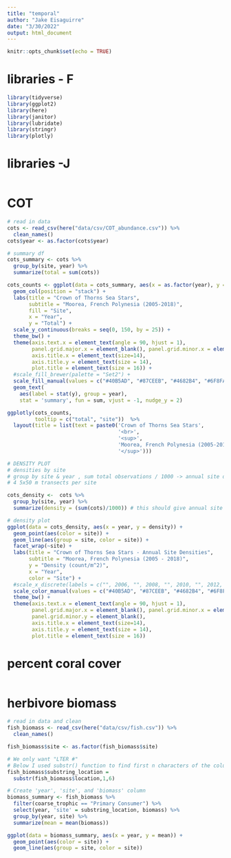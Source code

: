 ```yaml
---
title: "temporal"
author: "Jake Eisaguirre"
date: "3/30/2022"
output: html_document
---
```


```r
knitr::opts_chunk$set(echo = TRUE)
```

# libraries - F
```r
library(tidyverse)
library(ggplot2)
library(here)
library(janitor)
library(lubridate)
library(stringr)
library(plotly)
```

# libraries -J
```r

```


# COT
```r
# read in data 
cots <- read_csv(here("data/csv/COT_abundance.csv")) %>% 
  clean_names()
cots$year <- as.factor(cots$year)

# summary df 
cots_summary <- cots %>%
  group_by(site, year) %>% 
  summarize(total = sum(cots))

cots_counts <- ggplot(data = cots_summary, aes(x = as.factor(year), y = total, fill = site)) +
  geom_col(position = "stack") +
  labs(title = "Crown of Thorns Sea Stars",
       subtitle = "Moorea, French Polynesia (2005-2018)",
       fill = "Site",
       x = "Year",
       y = "Total") +
  scale_y_continuous(breaks = seq(0, 150, by = 25)) +
  theme_bw() +
  theme(axis.text.x = element_text(angle = 90, hjust = 1),
        panel.grid.major.x = element_blank(), panel.grid.minor.x = element_blank(),
        axis.title.x = element_text(size=14),
        axis.title.y = element_text(size = 14),
        plot.title = element_text(size = 16)) +
  #scale_fill_brewer(palette = "Set2") +
  scale_fill_manual(values = c("#40B5AD", "#87CEEB", "#4682B4", "#6F8FAF", "#9FE2BF", "#6495ED")) +
  geom_text(
    aes(label = stat(y), group = year), 
    stat = 'summary', fun = sum, vjust = -1, nudge_y = 2)

ggplotly(cots_counts,
         tooltip = c("total", "site"))  %>% 
  layout(title = list(text = paste0('Crown of Thorns Sea Stars',
                                    '<br>',
                                    '<sup>',
                                    'Moorea, French Polynesia (2005-2018)',
                                    '</sup>')))

# DENSITY PLOT 
# densities by site 
# group by site & year , sum total observations / 1000 -> annual site density
# 4 5x50 m transects per site 

cots_density <-  cots %>% 
  group_by(site, year) %>% 
  summarize(density = (sum(cots)/1000)) # this should give annual site density/ m^2

# density plot
ggplot(data = cots_density, aes(x = year, y = density)) +
  geom_point(aes(color = site)) +
  geom_line(aes(group = site, color = site)) +
  facet_wrap(~site) +
  labs(title = "Crown of Thorns Sea Stars - Annual Site Densities",
       subtitle = "Moorea, French Polynesia (2005 - 2018)",
       y = "Density (count/m^2)",
       x = "Year",
       color = "Site") +
  #scale_x_discrete(labels = c("", 2006, "", 2008, "", 2010, "", 2012, "", 2014, "", 2016, "", 2018)) +
  scale_color_manual(values = c("#40B5AD", "#87CEEB", "#4682B4", "#6F8FAF", "#9FE2BF", "#6495ED")) +
  theme_bw() +
  theme(axis.text.x = element_text(angle = 90, hjust = 1),
        panel.grid.major.x = element_blank(), panel.grid.minor.x = element_blank(),
        panel.grid.minor.y = element_blank(),
        axis.title.x = element_text(size=14),
        axis.title.y = element_text(size = 14),
        plot.title = element_text(size = 16))
```

# percent coral cover
```r

```

# herbivore biomass
```r
# read in data and clean 
fish_biomass <- read_csv(here("data/csv/fish.csv")) %>% 
  clean_names()

fish_biomass$site <- as.factor(fish_biomass$site)

# We only want "LTER #"
# Below I used substr() function to find first n characters of the column in R. substr() function takes column name, starting position and length of the strings as argument, which will return the substring of the specific column as shown below.
fish_biomass$substring_location =
  substr(fish_biomass$location,1,6)

# Create 'year', 'site', and 'biomass' column
biomass_summary <- fish_biomass %>%
  filter(coarse_trophic == "Primary Consumer") %>%
  select(year, 'site' = substring_location, biomass) %>% 
  group_by(year, site) %>% 
  summarize(mean = mean(biomass))

ggplot(data = biomass_summary, aes(x = year, y = mean)) +
  geom_point(aes(color = site)) +
  geom_line(aes(group = site, color = site))
```


